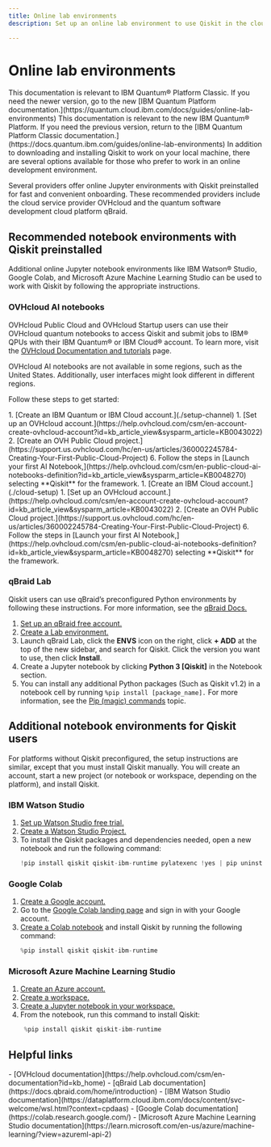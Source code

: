 ```yaml
---
title: Online lab environments
description: Set up an online lab environment to use Qiskit in the cloud. Choose a preconfigured environment or set up your own.

---
```



<span id="online-environments"></span>
# Online lab environments

<LegacyContent>
<Admonition type="note">
This documentation is relevant to IBM Quantum&reg; Platform Classic. If you need the newer version, go to the new [IBM Quantum Platform documentation.](https://quantum.cloud.ibm.com/docs/guides/online-lab-environments)
</Admonition>
</LegacyContent>
<CloudContent>
<Admonition type="note">
This documentation is relevant to the new IBM Quantum&reg; Platform. If you need the previous version, return to the [IBM Quantum Platform Classic documentation.](https://docs.quantum.ibm.com/guides/online-lab-environments)
</Admonition>
</CloudContent>
In addition to downloading and installing Qiskit to work on your local machine, there are several options available for those who prefer to work in an online development environment.

Several providers offer online Jupyter environments with Qiskit preinstalled for fast and convenient onboarding. These recommended providers include the cloud service provider OVHcloud and the quantum software development cloud platform qBraid.

## Recommended notebook environments with Qiskit preinstalled

Additional online Jupyter notebook environments like IBM Watson&reg; Studio, Google Colab, and Microsoft Azure Machine Learning Studio can be used to work with Qiskit by following the appropriate instructions.

### OVHcloud AI notebooks

OVHcloud Public Cloud and OVHcloud Startup users can use their OVHcloud quantum notebooks to access Qiskit and submit jobs to IBM&reg; QPUs with their IBM Quantum&reg; or IBM Cloud&reg; account. To learn more, visit the [OVHcloud Documentation and tutorials](https://help.ovhcloud.com/csm/world-documentation?id=kb_home) page.

<Admonition type="note">
OVHcloud AI notebooks are not available in some regions, such as the United States. Additionally, user interfaces might look different in different regions.
</Admonition>

Follow these steps to get started:

<LegacyContent>
1. [Create an IBM Quantum or IBM Cloud account.](./setup-channel)
1. [Set up an OVHcloud account.](https://help.ovhcloud.com/csm/en-account-create-ovhcloud-account?id=kb_article_view&sysparm_article=KB0043022)
2. [Create an OVH Public Cloud project.](https://support.us.ovhcloud.com/hc/en-us/articles/360002245784-Creating-Your-First-Public-Cloud-Project)
6. Follow the steps in [Launch your first AI Notebook,](https://help.ovhcloud.com/csm/en-public-cloud-ai-notebooks-definition?id=kb_article_view&sysparm_article=KB0048270) selecting **Qiskit** for the framework.
</LegacyContent>
<CloudContent>
1. [Create an IBM Cloud account.](./cloud-setup)
1. [Set up an OVHcloud account.](https://help.ovhcloud.com/csm/en-account-create-ovhcloud-account?id=kb_article_view&sysparm_article=KB0043022)
2. [Create an OVH Public Cloud project.](https://support.us.ovhcloud.com/hc/en-us/articles/360002245784-Creating-Your-First-Public-Cloud-Project)
6. Follow the steps in [Launch your first AI Notebook,](https://help.ovhcloud.com/csm/en-public-cloud-ai-notebooks-definition?id=kb_article_view&sysparm_article=KB0048270) selecting **Qiskit** for the framework.
</CloudContent>

### qBraid Lab

Qiskit users can use qBraid’s preconfigured Python environments by following these instructions. For more information, see the [qBraid Docs.](https://docs.qbraid.com/home/introduction)

1. [Set up an qBraid free account.](https://docs.qbraid.com/home/account)
3. [Create a Lab environment.](https://docs.qbraid.com/lab/user-guide/getting-started)
3. Launch qBraid Lab, click the **ENVS** icon on the right, click **+ ADD** at the top of the new sidebar, and search for Qiskit.  Click the version you want to use, then click **Install**.
4. Create a Jupyter notebook by clicking **Python 3 [Qiskit]** in the Notebook section.
4. You can install any additional Python packages (Such as Qiskit v1.2) in a notebook cell by running `%pip install [package_name].` For more information, see the [Pip (magic) commands](https://docs.qbraid.com/lab/user-guide/notebooks#pip-magic-commands) topic.

## Additional notebook environments for Qiskit users

For platforms without Qiskit preconfigured, the setup instructions are similar, except that you must install Qiskit manually. You will create an account, start a new project (or notebook or workspace, depending on the platform), and install Qiskit.

### IBM Watson Studio

1. [Set up Watson Studio free trial.](https://cloud.ibm.com/docs/watson?topic=watson-about)
2. [Create a Watson Studio Project.](https://www.ibm.com/docs/en/db2-event-store/2.0.0?topic=data-projects#d275537e106)
3. To install the Qiskit packages and dependencies needed, open a new notebook and run the following command:
   ```python
   !pip install qiskit qiskit-ibm-runtime pylatexenc !yes | pip uninstall simplejson
   ```

### Google Colab

1. [Create a Google account.](https://support.google.com/accounts/answer/27441?hl)
2. Go to the [Google Colab landing page](https://colab.research.google.com/) and sign in with your Google account.
3. [Create a Colab notebook](https://colab.research.google.com/#create=true) and install Qiskit by running the following command:
   ```python
   %pip install qiskit qiskit-ibm-runtime
   ```

### Microsoft Azure Machine Learning Studio

1. [Create an Azure account.](https://learn.microsoft.com/en-us/dotnet/azure/create-azure-account)
2. [Create a workspace.](https://learn.microsoft.com/en-us/azure/machine-learning/concept-workspace?view=azureml-api-2#create-a-workspace)
3. [Create a Jupyter notebook in your workspace.](https://learn.microsoft.com/en-us/azure/machine-learning/how-to-run-jupyter-notebooks?view=azureml-api-2)
4. From the notebook, run this command to install Qiskit:
   ```python
    %pip install qiskit qiskit-ibm-runtime
   ```

## Helpful links

<Admonition type="tip" title="Documentation resources">
  -  [OVHcloud documentation](https://help.ovhcloud.com/csm/en-documentation?id=kb_home)
  -  [qBraid Lab documentation](https://docs.qbraid.com/home/introduction)
  -  [IBM Watson Studio documentation](https://dataplatform.cloud.ibm.com/docs/content/svc-welcome/wsl.html?context=cpdaas)
  -  [Google Colab documentation](https://colab.research.google.com/)
  -  [Microsoft Azure Machine Learning Studio documentation](https://learn.microsoft.com/en-us/azure/machine-learning/?view=azureml-api-2)
</Admonition>